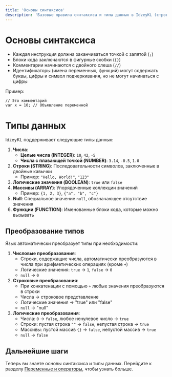 ```yaml
---
title: 'Основы синтаксиса'
description: 'Базовые правила синтаксиса и типы данных в IdzeyKL (строго по docs.md)'
---
```


# Основы синтаксиса

- Каждая инструкция должна заканчиваться точкой с запятой (`;`)
- Блоки кода заключаются в фигурные скобки (`{}`)
- Комментарии начинаются с двойного слеша (`//`)
- Идентификаторы (имена переменных, функций) могут содержать буквы, цифры и символ подчеркивания, но не могут начинаться с цифры

Пример:
```
// Это комментарий
var x = 10; // Объявление переменной
```

# Типы данных

IdzeyKL поддерживает следующие типы данных:

1. **Числа**:
   - **Целые числа (INTEGER)**: `10`, `42`, `-5`
   - **Числа с плавающей точкой (NUMBER)**: `3.14`, `-0.5`, `1.0`
2. **Строки (STRING)**: Последовательности символов, заключенные в двойные кавычки
   - Пример: `"Hello, World!"`, `"123"`
3. **Логические значения (BOOLEAN)**: `true` или `false`
4. **Массивы (ARRAY)**: Упорядоченные коллекции значений
   - Пример: `{1, 2, 3}`, `{"a", "b", "c"}`
5. **Null**: Специальное значение `null`, обозначающее отсутствие значения
6. **Функции (FUNCTION)**: Именованные блоки кода, которые можно вызывать

## Преобразование типов

Язык автоматически преобразует типы при необходимости:

1. **Числовые преобразования**:
   - Строки, содержащие числа, автоматически преобразуются в числа при арифметических операциях (кроме `+`)
   - Логические значения: `true` → `1`, `false` → `0`
   - `null` → `0`
2. **Строковые преобразования**:
   - При конкатенации с помощью `+` любые значения преобразуются в строки
   - Числа → строковое представление
   - Логические значения → "true" или "false"
   - `null` → "null"
3. **Логические преобразования**:
   - Числа: `0` → `false`, любое ненулевое число → `true`
   - Строки: пустая строка `""` → `false`, непустая строка → `true`
   - Массивы: пустой массив `{}` → `false`, непустой массив → `true`
   - `null` → `false`

## Дальнейшие шаги

Теперь вы знаете основы синтаксиса и типы данных. Перейдите к разделу [Переменные и операторы](/idzeykl/variables), чтобы узнать больше. 